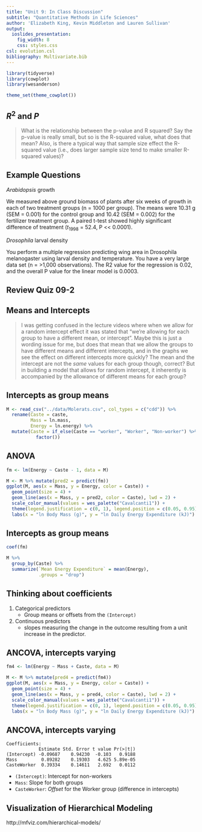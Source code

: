 ```yaml
---
title: "Unit 9: In Class Discussion"
subtitle: "Quantitative Methods in Life Sciences"
author: 'Elizabeth King, Kevin Middleton and Lauren Sullivan'
output:
  ioslides_presentation:
    fig_width: 8
    css: styles.css
csl: evolution.csl
bibliography: Multivariate.bib
---
```


```r
library(tidyverse)
library(cowplot)
library(wesanderson)

theme_set(theme_cowplot())
```


## $R^2$ and $P$

> What is the relationship between the p-value and R squared? Say the p-value is really small, but so is the R-squared value, what does that mean? Also, is there a typical way that sample size effect the R-squared value (i.e., does larger sample size tend to make smaller R-squared values)?


## Example Questions

*Arabidopsis* growth

We measured above ground biomass of plants after six weeks of growth in each of two treatment groups (n = 1000 per group). The means were 10.31 g (SEM = 0.001) for the control group and 10.42 (SEM = 0.002) for the fertilizer treatment group. A paired t-test showed highly significant difference of treatment ($t_{1998}$ = 52.4, P << 0.0001).

*Drosophila* larval density

You perform a multiple regression predicting wing area in Drosophila melanogaster using larval density and temperature. You have a very large data set (n = >1,000 observations). The R2 value for the regression is 0.02, and the overall P value for the linear model is 0.0003.


## Review Quiz 09-2


## Means and Intercepts

> I was getting confused in the lecture videos where when we allow for a random intercept effect it was stated that "we're allowing for each group to have a different mean, or intercept".  Maybe this is just a wording issue for me, but does that mean that we allow the groups to have different means and different intercepts, and in the graphs we see the effect on different intercepts more quickly?  The mean and the intercept are not the *same* values for each group though, correct?  But in building a model that allows for random intercept, it inherently is accompanied by the allowance of different means for each group?


## Intercepts as group means

```r
M <- read_csv("../data/Molerats.csv", col_types = c("cdd")) %>% 
  rename(Caste = caste,
         Mass = ln.mass,
         Energy = ln.energy) %>% 
  mutate(Caste = if_else(Caste == "worker", "Worker", "Non-worker") %>% 
           factor())
```


## ANOVA

```r
fm <- lm(Energy ~ Caste - 1, data = M)
```

```r
M <- M %>% mutate(pred2 = predict(fm))
ggplot(M, aes(x = Mass, y = Energy, color = Caste)) +
  geom_point(size = 4) +
  geom_line(aes(x = Mass, y = pred2, color = Caste), lwd = 2) +
  scale_color_manual(values = wes_palette("Cavalcanti1")) +
  theme(legend.justification = c(0, 1), legend.position = c(0.05, 0.95)) +
  labs(x = "ln Body Mass (g)", y = "ln Daily Energy Expenditure (kJ)")
```


## Intercepts as group means

```r
coef(fm)

M %>% 
  group_by(Caste) %>% 
  summarize(`Mean Energy Expenditure` = mean(Energy),
            .groups = "drop")
```


## Thinking about coefficients

1. Categorical predictors
    - Group means or offsets from the `(Intercept)`
2. Continuous predictors
    - slopes measuring the change in the outcome resulting from a  unit increase in the predictor.


## ANCOVA, intercepts varying

```r
fm4 <- lm(Energy ~ Mass + Caste, data = M)
```

```r
M <- M %>% mutate(pred4 = predict(fm4))
ggplot(M, aes(x = Mass, y = Energy, color = Caste)) +
  geom_point(size = 4) +
  geom_line(aes(x = Mass, y = pred4, color = Caste), lwd = 2) +
  scale_color_manual(values = wes_palette("Cavalcanti1")) +
  theme(legend.justification = c(0, 1), legend.position = c(0.05, 0.95)) +
  labs(x = "ln Body Mass (g)", y = "ln Daily Energy Expenditure (kJ)")
```


## ANCOVA, intercepts varying

```
Coefficients:
            Estimate Std. Error t value Pr(>|t|)
(Intercept) -0.09687    0.94230  -0.103   0.9188
Mass         0.89282    0.19303   4.625 5.89e-05
CasteWorker  0.39334    0.14611   2.692   0.0112
```

- `(Intercept)`: Intercept for non-workers
- `Mass`: Slope for both groups
- `CasteWorker`: *Offset* for the Worker group (difference in intercepts)


## Visualization of Hierarchical Modeling

http://mfviz.com/hierarchical-models/

